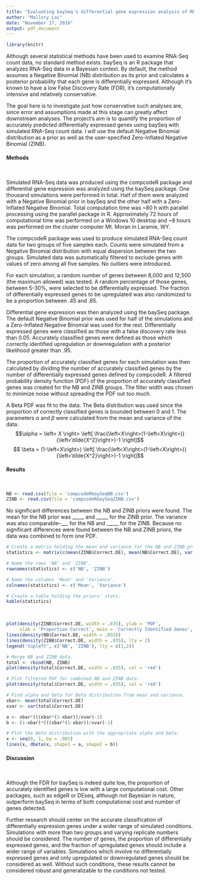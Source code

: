 ```yaml
---
title: "Evaluating baySeq's differential gene expression analysis of RNA-Seq data with compcodeR"
author: "Mallory Lai"
date: "November 17, 2016"
output: pdf_document
---
```

```r
library(knitr)
```

Although several statistical methods have been used to examine RNA-Seq count data, no standard method exists. baySeq is an R package that analyzes RNA-Seq data in a Bayesian context. By default, the method assumes a Negative Binomial (NB) distribution as its prior and calculates a posterior probability that each gene is differentially expressed. Although it's known to have a low False Discovery Rate (FDR), it's computationally intensive and relatively conservative. 

The goal here is to investigate just how conservative such analyses are, since error and assumptions made at this stage can greatly affect downstream analyses. The project's aim is to quantify the proportion of accurately predicted differentially expressed genes using baySeq with simulated RNA-Seq count data. I will use the default Negative Binomial distribution as a prior as well as the user-specified Zero-Inflated Negative Binomial (ZINB). 

#### Methods
&nbsp;

  Simulated RNA-Seq data was produced using the compcodeR package and differential gene expression was analyzed using the baySeq package. One thousand simulations were performed in total. Half of them were analyzed with a Negative Binomial prior in baySeq and the other half with a Zero-Inflated Negative Binomial. Total computation time was ~80 h with parallel processing using the parallel package in R. Approximately 72 hours of computational time was performed on a Windows 10 desktop and ~8 hours was performed on the cluster computer Mt. Moran in Laramie, WY. 

  The compcodeR package was used to produce simulated RNA-Seq count data for two groups of five samples each. Counts were simulated from a Negative Binomial distribution with equal dispersion between the two groups. Simulated data was automatically filtered to exclude genes with values of zero among all five samples. No outliers were introduced.
  
  For each simulation, a random number of genes between 8,000 and 12,500 (the maximum allowed) was tested. A random percentage of those genes, between 5-30%, were selected to be differentially expressed. The fraction of differentially expressed genes to be upregulated was also randomized to be a proportion between .45 and .65.  

  Differential gene expression was then analyzed using the baySeq package. The default Negative Binomial prior was used for half of the simulations and a Zero-Inflated Negative Binomial was used for the rest. Differentially expressed genes were classified as those with a false discovery rate less than 0.05. Accurately classified genes were defined as those which correctly identified upregulation or downregulation with a posterior likelihood greater than .95. 
  
  The proportion of accurately classified genes for each simulation was then calculated by dividing the number of accurately classified genes by the number of differentially expressed genes defined by compcodeR. A filtered probability density function (PDF) of the proportion of accurately classified genes was created for the NB and ZINB groups. The filter width was chosen to minimize noise without spreading the PDF out too much. 

  A Beta PDF was fit to the data. The Beta distribution was used since the proportion of correctly classified genes is bounded between 0 and 1. The parameters $\alpha$ and $\beta$ were calculated from the mean and variance of the data:   
  $$\alpha = \left< X \right> \left[ \frac{\left<X\right>(1-\left<X\right>)}{\left<\tilde{X^2}\right>}-1  \right]$$ 
 $$ \beta = (1-\left<X\right>) \left[ \frac{\left<X\right>(1-\left<X\right>)}{\left<\tilde{X^2}\right>}-1  \right]$$

#### Results  
&nbsp;

```r
NB <- read.csv(file = 'compcodeRbaySeqNB.csv')
ZINB <- read.csv(file = 'compcodeRbaySeqZINB.csv')
```
  No significant differences between the NB and ZINB priors were found. The mean for the NB prior was _____ and _____ for the ZINB prior. The variance was also comparable--___ for the NB and _____ for the ZINB. Because no significant differences were found between the NB and ZINB priors, the data was combined to form one PDF. 
```r
# Create a matrix holding the mean and variance for the NB and ZINB priors.
statistics <- matrix(c(mean(ZINB$Correct.DE), mean(NB$Correct.DE), var(ZINB$Correct.DE), var(NB$Correct.DE)), nrow = 2)

# Name the rows 'NB' and 'ZINB'.
rownames(statistics) <- c('NB', 'ZINB')

# Name the columns 'Mean' and 'Variance'. 
colnames(statistics) <- c('Mean', 'Variance')

# Create a table holding the priors' stats.
kable(statistics)
```

&nbsp;

```r
plot(density(ZINB$Correct.DE, width = .035), ylab = 'PDF', 
     xlab = 'Proportion Correct', main = 'Correctly Identified Genes', type = 'n')
lines(density(NB$Correct.DE, width = .035))
lines(density(ZINB$Correct.DE, width = .035), lty = 2)
legend('topleft', c('NB', 'ZINB'), lty = c(1,2))
```

```r
# Merge NB and ZINB data. 
total <- rbind(NB, ZINB)
plot(density(total$Correct.DE, width = .035), col = 'red')

# Plot filtered PDF for combined NB and ZINB data.
plot(density(total$Correct.DE, width = .035), col = 'red')

# Find alpha and beta for Beta distribution from mean and variance.
xbar<- mean(total$Correct.DE) 
xvar <- var(total$Correct.DE)

a <- xbar*(((xbar*(1-xbar))/xvar)-1)
b <- (1-xbar)*(((xbar*(1-xbar))/xvar)-1)  

# Plot the Beta distribution with the appropriate alpha and beta.
x <- seq(0, 1, by = .001)
lines(x, dbeta(x, shape1 = a, shape2 = b))

```

#### Discussion  
&nbsp;

Although the FDR for baySeq is indeed quite low, the proportion of accurately identified genes is low with a large computational cost. Other packages, such as edgeR or DEseq, although not Bayesian in nature, outperform baySeq in terms of both computational cost and number of genes detected.

Further research should center on the accurate classification of differentially expression genes under a wider range of simulated conditions. Simulations with more than two groups and varying replicate numbers should be considered. The number of genes, the proportion of differentially expressed genes, and the fraction of upregulated genes should include a wider range of variables. Simulations which involve no differentially expressed genes and only upregulated or downregulated genes should be considered as well. Without such conditions, these results cannot be considered robust and generalizable to the conditions not tested. 

















